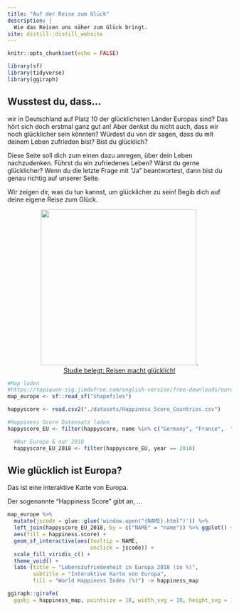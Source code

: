 ```yaml
---
title: "Auf der Reise zum Glück"
description: |
  Wie das Reisen uns näher zum Glück bringt.
site: distill::distill_website
---
```


```r
knitr::opts_chunk$set(echo = FALSE)

library(sf)
library(tidyverse)
library(ggiraph)

```

## Wusstest du, dass...
wir in Deutschland auf Platz 10 der glücklichsten Länder Europas sind? Das hört sich doch erstmal ganz gut an! Aber denkst du nicht auch, dass wir noch glücklicher sein könnten? Würdest du von dir sagen, dass du mit deinem Leben zufrieden bist? Bist du glücklich?

Diese Seite soll dich zum einen dazu anregen, über dein Leben nachzudenken. Führst du ein zufriedenes Leben? Wärst du gerne glücklicher? Wenn du die letzte Frage mit "Ja" beantwortest, dann bist du genau richtig auf unserer Seite. 

Wir zeigen dir, was du tun kannst, um glücklicher zu sein! Begib dich auf deine eigene Reise zum Glück. 

<center>![](https://i.pinimg.com/736x/c0/3e/f6/c03ef64f8cff915ab6a0756f309e14d2.jpg){height="350px" width="350px"}.</center>

<center>[Studie belegt: Reisen macht glücklich!](https://www.hundredrooms.de/inspiration/kurioses-aus-aller-welt/wissenschaft-bestatigt-6-grunde-warum-das-reisen-glucklich-macht/)</center>

```r
#Map laden
#https://tapiquen-sig.jimdofree.com/english-version/free-downloads/europe/
map_europe <- sf::read_sf("shapefiles")

happyscore <- read.csv2("./datasets/Happiness_Score_Countries.csv")

#Happiness Score Datensatz laden
happyscore_EU <- filter(happyscore, name %in% c("Germany", "France",  "United Kingdom", "Spain", "Italy", "Poland", "Sweden", "Netherlands", "Finland", "Czech Republic", "Norway", "Austria", "Switzerland", "Hungary", "Denmark", "Romania", "Portugal", "Belgium", "Ireland", "Slovakia", "Greece", "Estonia", "Croatia", "Slovenia", "Bulgaria", "Lithuania", "Latvia", "Cyprus", "Luxembourg", "Malta", "Russia", "Turkey", "Ukraine", "Kazakhstan", "Azerbaijan", "Belarus", "Serbia", "Moldova", "Georgia", "Bosnia And Herzegovina", "Armenia", "Albania", "Latvia", "Montenegro", "Iceland", "Andorra", "Faroe Islands", "Monaco", "Liechtenstein", "San Marino", "Vatican City"))

  #Nur Europa & nur 2018
  happyscore_EU_2018 <- filter(happyscore_EU, year == 2018)

```

## Wie glücklich ist Europa?
Das ist eine interaktive Karte von Europa. 

Der sogenannte "Happiness Score" gibt an, ...

```r

map_europe %>%
  mutate(jscode = glue::glue('window.open("{NAME}.html")')) %>%
  left_join(happyscore_EU_2018, by = c("NAME" = "name")) %>% ggplot() +
  aes(fill = happiness.score) +
  geom_sf_interactive(aes(tooltip = NAME, 
                          onclick = jscode)) +
  scale_fill_viridis_c() +
  theme_void() +
  labs (title = "Lebenszufriedenheit in Europa 2018 (in %)", 
        subtitle = "Interaktive Karte von Europa",
        fill = "World Happiness Index (%)") -> happiness_map

ggiraph::girafe(
  ggobj = happiness_map, pointsize = 18, width_svg = 10, height_svg = 10*0.618)


```

